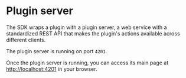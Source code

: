 
# Plugin server

The SDK wraps a plugin with a plugin server, a web service with a standardized REST API that makes the plugin's actions available across different clients.

The plugin server is running on port `4201`.

Once the plugin server is running, you can access its main page at [http://localhost:4201](http://localhost:4201) in your browser.

<DocCardList />
